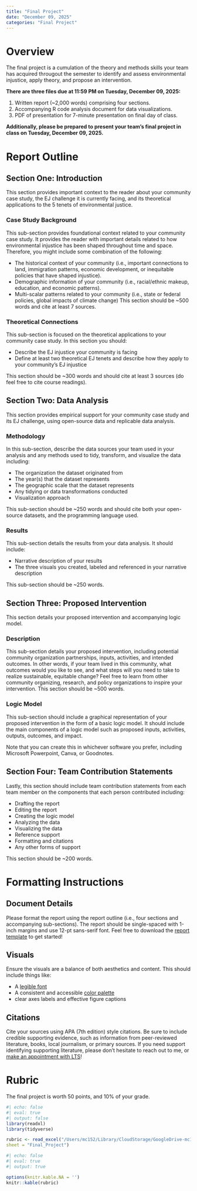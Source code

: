 ```yaml
---
title: "Final Project"
date: "December 09, 2025"
categories: "Final Project"
---
```


# Overview 
The final project is a cumulation of the theory and methods skills your team has acquired througout the semester to identify and assess environmental injustice, apply theory, and propose an intervention. 

**There are three files due at 11:59 PM on Tuesday, December 09, 2025:**

 1. Written report (~2,000 words) comprising four sections.
 2. Accompanying R code analysis document for data visualizations. 
 3. PDF of presentation for 7-minute presentation on final day of class. 

**Additionally, please be prepared to present your team's final project in class on Tuesday, December 09, 2025.**  


# Report Outline
## Section One: Introduction
This section provides important context to the reader about your community case study, the EJ challenge it is currently facing, and its theoretical applications to the 5 tenets of environmental justice.

### Case Study Background 
This sub-section provides foundational context related to your community case study. It provides the reader with important details related to how environmental injustice has been shaped throughout time and space. Therefore, you might include some combination of the following: 

- The historical context of your community (i.e., important connections to land, immigration patterns, economic development, or inequitable policies that have shaped injustice).
- Demographic information of your community (i.e., racial/ethnic makeup, education, and economic patterns). 
- Multi-scalar patterns related to your community (i.e., state or federal policies, global impacts of climate change)
This section should be ~500 words and cite at least 7 sources. 

### Theoretical Connections
This sub-section is focused on the theoretical applications to your community case study. In this section you should: 

- Describe the EJ injustice your community is facing
- Define at least two theoretical EJ tenets and describe how they apply to your community's EJ injustice 

This section should be ~300 words and should cite at least 3 sources (do feel free to cite course readings). 

## Section Two: Data Analysis 
This section provides empirical support for your community case study and its EJ challenge, using open-source data and replicable data analysis. 

### Methodology 
In this sub-section, describe the data sources your team used in your analysis and any methods used to tidy, transform, and visualize the data including: 

- The organization the dataset originated from 
- The year(s) that the dataset represents 
- The geographic scale that the dataset represents
- Any tidying or data transformations conducted
- Visualization approach

This sub-section should be ~250 words and should cite both your open-source datasets, and the programming language used.

### Results 
This sub-section details the results from your data analysis. It should include: 

- Narrative description of your results 
- The three visuals you created, labeled and referenced in your narrative description

This sub-section should be ~250 words. 

## Section Three: Proposed Intervention
This section details your proposed intervention and accompanying logic model. 

### Description
This sub-section details your proposed intervention, including potential community organization partnerships, inputs, activities, and intended outcomes. In other words, if your team lived in this community, what outcomes would you like to see, and what steps will you need to take to realize sustainable, equitable change? Feel free to learn from other community organizing, research, and policy organizations to inspire your intervention. This section should be ~500 words. 

### Logic Model
This sub-section should include a graphical representation of your proposed intervention in the form of a basic logic model. It should include the main components of a logic model such as proposed inputs, activities, outputs, outcomes, and impact. 

Note that you can create this in whichever software you prefer, including Microsoft Powerpoint, Canva, or Goodnotes. 

## Section Four: Team Contribution Statements
Lastly, this section should include team contribution statements from each team member on the components that each person contributed including: 

- Drafting the report
- Editing the report
- Creating the logic model
- Analyzing the data 
- Visualizing the data 
- Reference support 
- Formatting and citations 
- Any other forms of support 

This section should be ~200 words. 

# Formatting Instructions
## Document Details
Please format the report using the report outline (i.e., four sections and accompanying sub-sections). The report should be single-spaced with 1-inch margins and use 12-pt sans-serif font. Feel free to download the [report template](https://docs.google.com/document/d/1hO-cjgOm2_f1SRro72qBZRGgi2yF_o3I1aqE8FTzCMU/edit?tab=t.0#heading=h.jr9cp6mer7k4) to get started! 

## Visuals 
Ensure the visuals are a balance of both aesthetics and content. This should include things like:

- A [legible font](https://www.datawrapper.de/blog/fonts-for-data-visualization)
- A consistent and accessible [color palette](https://projects.susielu.com/viz-palette) 
- clear axes labels and effective figure captions

## Citations
Cite your sources using APA (7th edition) style citations. Be sure to include credible supporting evidence, such as information from peer-reviewed literature, books, local journalism, or primary sources. If you need support identifying supporting literature, please don't hesitate to reach out to me, or [make an appointment with LTS](https://wellesley.libcal.com/appointments)!

# Rubric
The final project is worth 50 points, and 10% of your grade. 

```r
#| echo: false
#| eval: true
#| output: false
library(readxl)
library(tidyverse)

rubric <- read_excel("/Users/mc152/Library/CloudStorage/GoogleDrive-mc152@wellesley.edu/My Drive/Teaching/ES-202/ES-202 Final Project Rubric.xlsx", 
sheet = "Final_Project")
```

```r
#| echo: false
#| eval: true
#| output: true

options(knitr.kable.NA = '')
knitr::kable(rubric)
```


